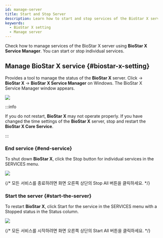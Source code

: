 ```yaml
---
id: manage-server
title: Start and Stop Server
description: Learn how to start and stop services of the BioStar X server using BioStar X Service Manager.
keywords:
  - BioStar X setting
  - Manage server
---
```


Check how to manage services of the BioStar X server using **BioStar X Service Manager**. You can start or stop individual services.

## Manage BioStar X service {#biostar-x-setting}

Provides a tool to manage the status of the **BioStar X** server. Click <Start/> → **BioStar X** → **BioStar X Service Manager** on Windows. The <Cmd>BioStar X Service Manager</Cmd> window appears.

<Image src='/img/common/biostarx-tutoria-service-manager-main.png' alone />

:::info

If you do not restart, **BioStar X** may not operate properly. If you have changed the time settings of the **BioStar X** server, stop and restart the **BioStar X Core Service**.

:::

### End service {#end-service}

To shut down **BioStar X**, click the <Cmd>Stop</Cmd> button for individual services in the <Cmd>SERVICES</Cmd> menu.

<Image src='/img/common/biostarx-tutoria-service-manager-main.png' alone />

{/* 모든 서비스를 종료하려면 화면 오른쪽 상단의 <Cmd>Stop All</Cmd> 버튼을 클릭하세요. */}

### Start the server {#start-the-server}

To restart **BioStar X**, click <Cmd>Start</Cmd> for the service in the <Cmd>SERVICES</Cmd> menu with a <Cmd>Stopped</Cmd> status in the <Cmd>Status</Cmd> column.

<Image src='/img/common/biostarx-tutoria-service-manager-main-restart.png' alone />

{/* 모든 서비스를 시작하려면 화면 오른쪽 상단의 <Cmd>Start All</Cmd> 버튼을 클릭하세요. */}
